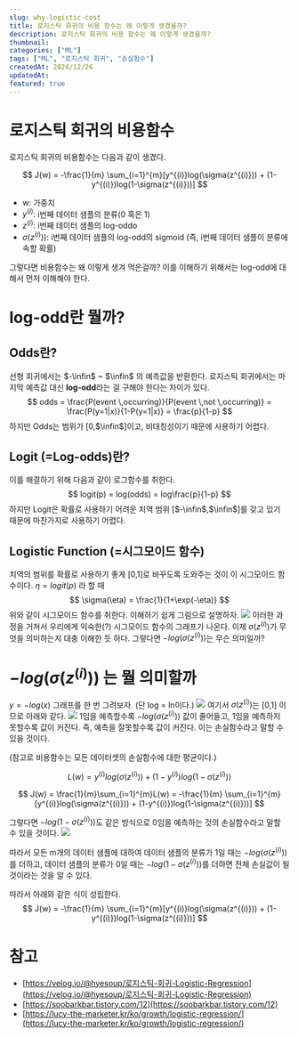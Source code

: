 ```yaml
---
slug: why-logistic-cost
title: 로지스틱 회귀의 비용 함수는 왜 이렇게 생겼을까?
description: 로지스틱 회귀의 비용 함수는 왜 이렇게 생겼을까?
thumbnail:
categories: ["ML"]
tags: ["ML", "로지스틱 회귀", "손실함수"]
createdAt: 2024/12/26
updatedAt:
featured: true
---
```



# 로지스틱 회귀의 비용함수
로지스틱 회귀의 비용함수는 다음과 같이 생겼다.

$$
J(w) = -\frac{1}{m} \sum_{i=1}^{m}[y^{(i)}log(\sigma(z^{(i)})) + (1-y^{(i)})log(1-\sigma(z^{(i)}))]
$$

+ w: 가중치
+ $y^{(i)}$: i번째 데이터 샘플의 분류(0 혹은 1)
+ $z^{(i)}$: i번째 데이터 샘플의 log-oddo
+ $\sigma(z^{(i)}))$: i번째 데이터 샘플의 log-odd의 sigmoid (즉, i번째 데이터 샘플이 분류에 속할 확률)

그렇다면 비용함수는 왜 이렇게 생겨 먹은걸까?
이를 이해하기 위해서는 log-odd에 대해서 먼저 이해해야 한다.
# log-odd란 뭘까?
## Odds란?
선형 회귀에서는 $-\infin$ ~ $\infin$ 의 예측값을 반환한다.
로지스틱 회귀에서는 마지막 예측값 대신 **log-odd**라는 걸 구해야 한다는 차이가 있다.
$$
odds = \frac{P(event \,occurring)}{P(event \,not \,occurring)} = \frac{P(y=1|x)}{1-P(y=1|x)} = \frac{p}{1-p}
$$
하지만 Odds는 범위가 [0,$\infin$]이고, 비대칭성이기 때문에 사용하기 어렵다.
## Logit (=Log-odds)란?
이를 해결하기 위해 다음과 같이 로그함수를 취한다.
$$
logit(p) = log(odds) =  log\frac{p}{1-p}
$$
하지만 Logit은 확률로 사용하기 어려운 치역 범위 [$-\infin$,$\infin$]를 갖고 있기 때문에 마찬가지로 사용하기 어렵다.
## Logistic Function (=시그모이드 함수)
치역의 범위를 확률로 사용하기 좋게 [0,1]로 바꾸도록 도와주는 것이 이 시그모이드 함수이다.
$\eta = logit(p)$ 라 할 때
$$
\sigma(\eta) = \frac{1}{1+\exp(-\eta)}
$$
위와 같이 시그모이드 함수를 취한다.
이해하기 쉽게 그림으로 설명하자.
![](./1.png)
이러한 과정을 거쳐서 우리에게 익숙한(?) 시그모이드 함수의 그래프가 나온다.
이제 $\sigma(z^{(i)})$가 무엇을 의미하는지 대충 이해한 듯 하다. 그렇다면 $-log(\sigma(z^{(i)}))$는 무슨 의미일까?
# $-log(\sigma(z^{(i)}))$ 는 뭘 의미할까
$y=-log(x)$ 그래프를 한 번 그려보자. (단 log = ln이다.)
![](./2.png)
여기서 $\sigma(z^{(i)})$는 [0,1] 이므로 아래와 같다.
![](./3.png)
1임을 예측할수록 $-log(\sigma(z^{(i)}))$ 값이 줄어들고, 1임을 예측하지 못할수록 값이 커진다.
즉, 예측을 잘못할수록 값이 커진다. 이는 손실함수라고 말할 수 있을 것이다.

(참고로 비용함수는 모든 데이터셋의 손실함수에 대한 평균이다.)

$$
L(w) = y^{(i)}log(\sigma(z^{(i)})) + (1-y^{(i)})log(1-\sigma(z^{(i)}))
$$

$$
J(w) = \frac{1}{m}\sum_{i=1}^{m}L(w) = -\frac{1}{m} \sum_{i=1}^{m}[y^{(i)}log(\sigma(z^{(i)})) + (1-y^{(i)})log(1-\sigma(z^{(i)}))]
$$


그렇다면 $-log(1-\sigma(z^{(i)}))$도 같은 방식으로 0임을 예측하는 것의 손실함수라고 말할 수 있을 것이다.
![](./4.png)


따라서 모든 m개의 데이터 샘플에 대하여
데이터 샘플의 분류가 1일 때는 $-log(\sigma(z^{(i)}))$를 더하고,
데이터 샘플의 분류가 0일 때는 $-log(1-\sigma(z^{(i)}))$를 더하면 전체 손실값이 될 것이라는 것을 알 수 있다.

따라서 아래와 같은 식이 성립한다.
$$
J(w) = -\frac{1}{m} \sum_{i=1}^{m}[y^{(i)}log(\sigma(z^{(i)})) + (1-y^{(i)})log(1-\sigma(z^{(i)}))]
$$
# 참고
- [https://velog.io/@hyesoup/로지스틱-회귀-Logistic-Regression](https://velog.io/@hyesoup/로지스틱-회귀-Logistic-Regression)  
- [https://soobarkbar.tistory.com/12](https://soobarkbar.tistory.com/12)  
- [https://lucy-the-marketer.kr/ko/growth/logistic-regression/](https://lucy-the-marketer.kr/ko/growth/logistic-regression/)  